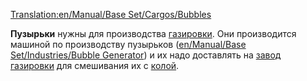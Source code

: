 [[Translation:en/Manual/Base Set/Cargos/Bubbles]]
{{ru/Перевод|en/Manual/Base Set/Cargos/Bubbles|95}}

{{ru/Manual/Base Set/Cargos/Груз|груз=Пузырьки
|изображение=en/Manual/Base Set/Cargos/Bubbles.png
|производит=[[en/Manual/Base Set/Industries/Bubble Generator]]
|принимает=[[ru/Manual/Base Set/Industries/Завод газировки | Завод газировки]]
}}

'''Пузырьки''' нужны для производства [[ru/Manual/Base Set/Cargos/Газировка | газировки]]. Они производится машиной по производству пузырьков ([[en/Manual/Base Set/Industries/Bubble Generator]]) и их надо доставлять на [[ru/Manual/Base Set/Industries/Завод газировки | завод газировки]] для смешивания их с [[ru/Manual/Base Set/Cargos/Кола | колой]].